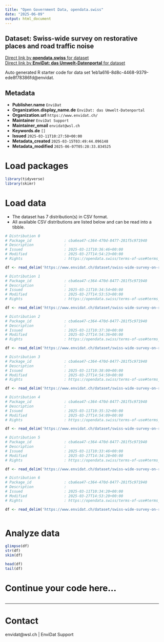 ```yaml
---
title: "Open Government Data, opendata.swiss"
date: "2025-06-09"
output: html_document
---
```


## Dataset: Swiss-wide survey on restorative places and road traffic noise



[Direct link by **opendata.swiss** for dataset](https://opendata.swiss/de/dataset/swiss-wide-survey-on-restorative-places-and-road-traffic-noise)<br>
[Direct link by **EnviDat: das Umwelt-Datenportal** for dataset](https://www.envidat.ch/#/metadata/swiss-wide-survey-on-restorative-places-and-road-traffic-noise)

Auto generated R starter code for data set 1eb1a616-8d8c-4468-9379-ede8f78386fd@envidat.

## Metadata

- **Publisher.name** `EnviDat`
- **Organization.display_name.de** `EnviDat: das Umwelt-Datenportal`
- **Organization.url** `https://www.envidat.ch/`
- **Maintainer** `EnviDat Support`
- **Maintainer_email** `envidat@wsl.ch`
- **Keywords.de** `[]`
- **Issued** `2025-03-11T10:27:58+00:00`
- **Metadata_created** `2025-03-15T03:49:44.096148`
- **Metadata_modified** `2025-06-07T05:28:33.834525`


# Load packages

```r

library(tidyverse)
library(skimr)

```

# Load data

-   The dataset has 7 distribution(s) in CSV format.
-   All available CSV distributions are listed below and can be read into a tibble.

```r

# Distribution 0
# Package_id               : cba6ea47-c364-470d-8477-281f5c971940
# Description              : 
# Issued                   : 2025-03-11T10:36:46+00:00
# Modified                 : 2025-03-27T14:54:23+00:00
# Rights                   : https://opendata.swiss/terms-of-use#terms_by

df <- read_delim('https://www.envidat.ch/dataset/swiss-wide-survey-on-restorative-places-and-road-traffic-noise/resource/aacd081d-fc88-451a-b1d0-26b8b9c0b4dd')

# Distribution 1
# Package_id               : cba6ea47-c364-470d-8477-281f5c971940
# Description              : 
# Issued                   : 2025-03-11T10:34:54+00:00
# Modified                 : 2025-03-27T14:53:53+00:00
# Rights                   : https://opendata.swiss/terms-of-use#terms_by

df <- read_delim('https://www.envidat.ch/dataset/swiss-wide-survey-on-restorative-places-and-road-traffic-noise/resource/885af667-b006-4a57-9903-319911a066e7')

# Distribution 2
# Package_id               : cba6ea47-c364-470d-8477-281f5c971940
# Description              : 
# Issued                   : 2025-03-11T10:37:38+00:00
# Modified                 : 2025-03-27T14:54:36+00:00
# Rights                   : https://opendata.swiss/terms-of-use#terms_by

df <- read_delim('https://www.envidat.ch/dataset/swiss-wide-survey-on-restorative-places-and-road-traffic-noise/resource/39a51f5d-36c6-4d0c-9929-79d014a546d4')

# Distribution 3
# Package_id               : cba6ea47-c364-470d-8477-281f5c971940
# Description              : 
# Issued                   : 2025-03-11T10:38:00+00:00
# Modified                 : 2025-03-27T14:54:50+00:00
# Rights                   : https://opendata.swiss/terms-of-use#terms_by

df <- read_delim('https://www.envidat.ch/dataset/swiss-wide-survey-on-restorative-places-and-road-traffic-noise/resource/97089140-eca7-49fd-901c-7a076165878f')

# Distribution 4
# Package_id               : cba6ea47-c364-470d-8477-281f5c971940
# Description              : 
# Issued                   : 2025-03-11T10:35:32+00:00
# Modified                 : 2025-03-27T14:54:09+00:00
# Rights                   : https://opendata.swiss/terms-of-use#terms_by

df <- read_delim('https://www.envidat.ch/dataset/swiss-wide-survey-on-restorative-places-and-road-traffic-noise/resource/99850cbf-0b97-4bfa-9f99-b9e79b0c0cfc')

# Distribution 5
# Package_id               : cba6ea47-c364-470d-8477-281f5c971940
# Description              : 
# Issued                   : 2025-03-11T10:33:46+00:00
# Modified                 : 2025-03-27T14:34:28+00:00
# Rights                   : https://opendata.swiss/terms-of-use#terms_by

df <- read_delim('https://www.envidat.ch/dataset/swiss-wide-survey-on-restorative-places-and-road-traffic-noise/resource/53fbc052-ad26-4373-9742-2db3475ad634')

# Distribution 6
# Package_id               : cba6ea47-c364-470d-8477-281f5c971940
# Description              : 
# Issued                   : 2025-03-11T10:34:20+00:00
# Modified                 : 2025-03-27T14:53:20+00:00
# Rights                   : https://opendata.swiss/terms-of-use#terms_by

df <- read_delim('https://www.envidat.ch/dataset/swiss-wide-survey-on-restorative-places-and-road-traffic-noise/resource/a7480bfc-554d-4d01-a587-525a63196cdf')



```

# Analyze data

```r

glimpse(df)
str(df)
skim(df)

head(df)
tail(df)

```

# Continue your code here...

```r

```

------------------------------------------------------------------------

# Contact

envidat@wsl.ch | EnviDat Support
